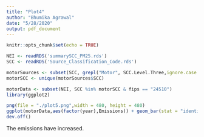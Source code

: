 ---
title: "Plot4"
author: "Bhumika Agrawal"
date: "5/28/2020"
output: pdf_document
---

```{r setup, include=FALSE}
knitr::opts_chunk$set(echo = TRUE)
```

```{r}
NEI <- readRDS('summarySCC_PM25.rds')
SCC <- readRDS('Source_Classification_Code.rds')
```

```{r}
motorSources <- subset(SCC, grepl("Motor", SCC.Level.Three,ignore.case = TRUE))
motorSCC <- unique(motorSources$SCC)
```


```{r}
motorData <- subset(NEI, SCC %in% motorSCC & fips == "24510")
library(ggplot2)
```

```{r}
png(file = "./plot5.png",width = 480, height = 480)
ggplot(motorData,aes(factor(year),Emissions)) + geom_bar(stat = "identity") + labs(x = "Year", y = "Emissions(in tons)", title = "Motor Vehicle Related Emissions in Baltimore City")
dev.off()
```

The emissions have increased.

